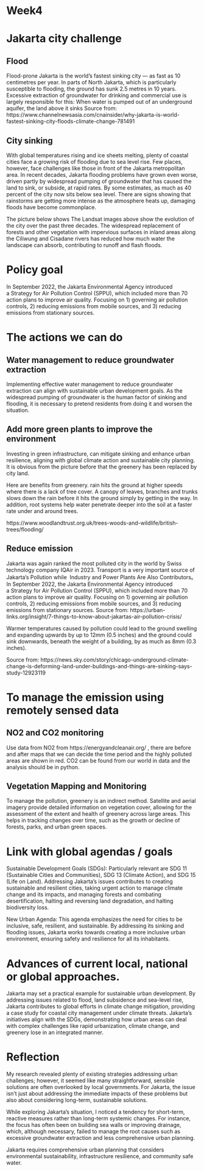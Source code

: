 # Week4
# Jakarta city challenge
## Flood
Flood-prone Jakarta is the world’s fastest sinking city — as fast as 10 centimetres per year. In parts of North Jakarta, which is particularly susceptible to flooding, the ground has sunk 2.5 metres in 10 years. Excessive extraction of groundwater for drinking and commercial use is largely responsible for this: When water is pumped out of an underground aquifer, the land above it sinks 
Source from: https://www.channelnewsasia.com/cnainsider/why-jakarta-is-world-fastest-sinking-city-floods-climate-change-781491

## City sinking
With global temperatures rising and ice sheets melting, plenty of coastal cities face a growing risk of flooding due to sea level rise. Few places, however, face challenges like those in front of the Jakarta metropolitan area. In recent decades, Jakarta flooding problems have grown even worse, driven partly by widespread pumping of groundwater that has caused the land to sink, or subside, at rapid rates. By some estimates, as much as 40 percent of the city now sits below sea level. There are signs showing that rainstorms are getting more intense as the atmosphere heats up, damaging floods have become commonplace.

The picture below shows The Landsat images above show the evolution of the city over the past three decades. The widespread replacement of forests and other vegetation with impervious surfaces in inland areas along the Ciliwung and Cisadane rivers has reduced how much water the landscape can absorb, contributing to runoff and flash floods.

# Policy goal

In September 2022, the Jakarta Environmental Agency introduced a Strategy for Air Pollution Control (SPPU), which included more than 70 action plans to improve air quality. Focusing on 1) governing air pollution controls, 2) reducing emissions from mobile sources, and 3) reducing emissions from stationary sources.
 
# The actions we can do

## Water management to reduce groundwater extraction

Implementing effective water management to reduce groundwater extraction can align with sustainable urban development goals. As the widespread pumping of groundwater is the human factor of sinking and flooding, it is necessary to pretend residents from doing it and worsen the situation.

## Add more green plants to improve the environment

Investing in green infrastructure, can mitigate sinking and enhance urban resilience, aligning with global climate action and sustainable city planning. It is obvious from the picture before that the greenery has been replaced by city land.

Here are benefits from greenery. rain hits the ground at higher speeds where there is a lack of tree cover. A canopy of leaves, branches and trunks slows down the rain before it hits the ground simply by getting in the way. In addition, root systems help water penetrate deeper into the soil at a faster rate under and around trees.

https://www.woodlandtrust.org.uk/trees-woods-and-wildlife/british-trees/flooding/

## Reduce emission

Jakarta was again ranked the most polluted city in the world by Swiss technology company IQAir in 2023. Transport is a very important source of Jakarta’s Pollution while  Industry and Power Plants Are Also Contributors。 In September 2022, the Jakarta Environmental Agency introduced a Strategy for Air Pollution Control (SPPU), which included more than 70 action plans to improve air quality. Focusing on 1) governing air pollution controls, 2) reducing emissions from mobile sources, and 3) reducing emissions from stationary sources.
Source from:
https://urban-links.org/insight/7-things-to-know-about-jakartas-air-pollution-crisis/

Warmer temperatures caused by pollution could lead to the ground swelling and expanding upwards by up to 12mm (0.5 inches) and the ground could sink downwards, beneath the weight of a building, by as much as 8mm (0.3 inches).

Source from:
https://news.sky.com/story/chicago-underground-climate-change-is-deforming-land-under-buildings-and-things-are-sinking-says-study-12923119

# To manage the emission using remotely sensed data

## NO2 and CO2 monitoring
Use data from NO2 from https://energyandcleanair.org/ , there are before and after maps that we can decide the time period and the highly polluted areas are shown in red. CO2 can be found from our world in data and the analysis should be in python.

## Vegetation Mapping and Monitoring

To manage the pollution, greenery is an indirect method. Satellite and aerial imagery provide detailed information on vegetation cover, allowing for the assessment of the extent and health of greenery across large areas. This helps in tracking changes over time, such as the growth or decline of forests, parks, and urban green spaces.

# Link with global agendas / goals

Sustainable Development Goals (SDGs): Particularly relevant are SDG 11 (Sustainable Cities and Communities), SDG 13 (Climate Action), and SDG 15 (Life on Land).  Addressing Jakarta's issues contributes to creating sustainable and resilient cities, taking urgent action to manage climate change and its impacts, and managing forests and combating desertification, halting and reversing land degradation, and halting biodiversity loss.

New Urban Agenda: This agenda emphasizes the need for cities to be inclusive, safe, resilient, and sustainable.  By addressing its sinking and flooding issues, Jakarta works towards creating a more inclusive urban environment, ensuring safety and resilience for all its inhabitants.

# Advances of current local, national or global approaches.

Jakarta may set a practical example for sustainable urban development. By addressing issues related to flood, land subsidence and sea-level rise, Jakarta contributes to global efforts in climate change mitigation, providing a case study for coastal city management under climate threats. Jakarta’s initiatives align with the SDGs, demonstrating how urban areas can deal with complex challenges like rapid urbanization, climate change, and greenery lose in an integrated manner.

# Reflection

My research revealed plenty of existing strategies addressing urban challenges;     however, it seemed like many straightforward, sensible solutions are often overlooked by local governments. For Jakarta, the issue isn't just about addressing the immediate impacts of these problems but also about considering long-term, sustainable solutions.

While exploring Jakarta's situation, I noticed a tendency for short-term, reactive measures rather than long-term systemic changes.  For instance, the focus has often been on building sea walls or improving drainage, which, although necessary, failed to manage the root causes such as excessive groundwater extraction and less comprehensive urban planning.

Jakarta requires comprehensive urban planning that considers environmental sustainability, infrastructure resilience, and community safe water.	 



